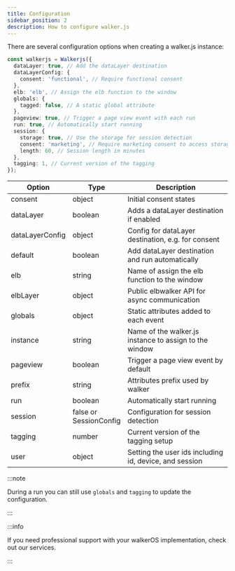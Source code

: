 ```yaml
---
title: Configuration
sidebar_position: 2
description: How to configure walker.js
---
```



There are several configuration options when creating a walker.js instance:

```ts
const walkerjs = Walkerjs({
  dataLayer: true, // Add the dataLayer destination
  dataLayerConfig: {
    consent: 'functional', // Require functional consent
  },
  elb: 'elb', // Assign the elb function to the window
  globals: {
    tagged: false, // A static global attribute
  },
  pageview: true, // Trigger a page view event with each run
  run: true, // Automatically start running
  session: {
    storage: true, // Use the storage for session detection
    consent: 'marketing', // Require marketing consent to access storage
    length: 60, // Session length in minutes
  },
  tagging: 1, // Current version of the tagging
});
```

| Option          | Type                        | Description                                            |
| --------------- | --------------------------- | ------------------------------------------------------ |
| consent         | object                      | Initial consent states                                 |
| dataLayer       | boolean                     | Adds a dataLayer destination if enabled                |
| dataLayerConfig | object                      | Config for dataLayer destination, e.g. for consent     |
| default         | boolean                     | Add dataLayer destination and run automatically        |
| elb             | string                      | Name of assign the elb function to the window          |
| elbLayer        | object                      | Public elbwalker API for async communication           |
| globals         | object                      | Static attributes added to each event                  |
| instance        | string                      | Name of the walker.js instance to assign to the window |
| pageview        | boolean                     | Trigger a page view event by default                   |
| prefix          | string                      | Attributes prefix used by walker                       |
| run             | boolean                     | Automatically start running                            |
| session         | false or<br />SessionConfig | Configuration for session detection                    |
| tagging         | number                      | Current version of the tagging setup                   |
| user            | object                      | Setting the user ids including id, device, and session |

:::note

During a run you can still use `globals` and `tagging` to update the
configuration.

:::

:::info

If you need professional support with your walkerOS implementation, check out
our&nbsp;<Link to="/services">services</Link>.

:::
